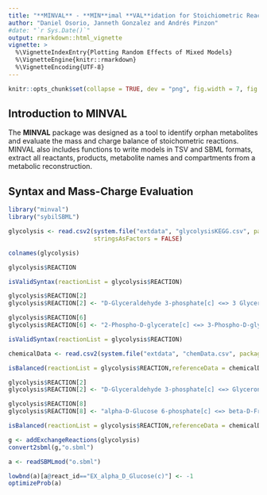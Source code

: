 ```yaml
---
title: "**MINVAL** - **MIN**imal **VAL**idation for Stoichiometric Reactions"
author: "Daniel Osorio, Janneth Gonzalez and Andrés Pinzon"
#date: "`r Sys.Date()`"
output: rmarkdown::html_vignette
vignette: >
  %\VignetteIndexEntry{Plotting Random Effects of Mixed Models}
  %\VignetteEngine{knitr::rmarkdown}
  %\VignetteEncoding{UTF-8}
---
```

```r
knitr::opts_chunk$set(collapse = TRUE, dev = "png", fig.width = 7, fig.height = 5, message = FALSE, warning = FALSE)
```
## Introduction to MINVAL
The **MINVAL** package was designed as a tool to identify orphan metabolites and evaluate the mass and charge balance of stoichometric reactions. MINVAL also includes functions to write models in TSV and SBML formats, extract all reactants, products, metabolite names and compartments from a metabolic reconstruction.

## Syntax and Mass-Charge Evaluation
```r
library("minval")
library("sybilSBML")
```

```r
glycolysis <- read.csv2(system.file("extdata", "glycolysisKEGG.csv", package = "minval"),
                        stringsAsFactors = FALSE)
```
```r
colnames(glycolysis)
```

```r
glycolysis$REACTION
```

```r
isValidSyntax(reactionList = glycolysis$REACTION)
```

```r
glycolysis$REACTION[2]
glycolysis$REACTION[2] <- "D-Glyceraldehyde 3-phosphate[c] <=> 3 Glycerone phosphate[c]"
```

```r
glycolysis$REACTION[6]
glycolysis$REACTION[6] <- "2-Phospho-D-glycerate[c] <=> 3-Phospho-D-glycerate[c]"
```
```r
isValidSyntax(reactionList = glycolysis$REACTION)
```

```r
chemicalData <- read.csv2(system.file("extdata", "chemData.csv", package = "minval"))
```
```r
isBalanced(reactionList = glycolysis$REACTION,referenceData = chemicalData,ids = "NAME",mFormula = "FORMULA")
```
```r
glycolysis$REACTION[2]
glycolysis$REACTION[2] <- "D-Glyceraldehyde 3-phosphate[c] <=> Glycerone phosphate[c]"
```
```r
glycolysis$REACTION[8]
glycolysis$REACTION[8] <- "alpha-D-Glucose 6-phosphate[c] <=> beta-D-Fructose 6-phosphate[c]"
```
```r
isBalanced(reactionList = glycolysis$REACTION,referenceData = chemicalData,ids = "NAME",mFormula = "FORMULA")
```
```r
g <- addExchangeReactions(glycolysis)
convert2sbml(g,"o.sbml")
```
```r
a <- readSBMLmod("o.sbml")
```
```r
lowbnd(a)[a@react_id=="EX_alpha_D_Glucose(c)"] <- -1
optimizeProb(a)
```